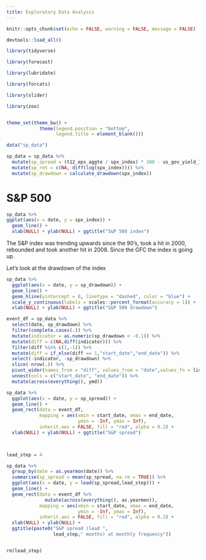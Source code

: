 ```yaml
---
title: Exploratory Data Analysis
---
```



```r

knitr::opts_chunk$set(echo = FALSE, warning = FALSE, message = FALSE)

```


```r

devtools::load_all()

library(tidyverse)

library(forecast)

library(lubridate)

library(forcats)

library(slider)

library(zoo)



```


```r

theme_set(theme_bw() +
            theme(legend.position = "bottom",
                  legend.title = element_blank()))

```


```r

data("sp_data")

```


```r

sp_data = sp_data %>% 
  mutate(sp_spread = (t12_eps_aggte / spx_index) * 100 - us_gov_yield_10_y) %>% 
  mutate(sp_ret = c(NA, diff(log(spx_index)))) %>% 
  mutate(sp_drawdown = calculate_drawdown(spx_index))

```


# S&P 500

```r

sp_data %>% 
ggplot(aes(x = date, y = spx_index)) +
  geom_line() +
  xlab(NULL) + ylab(NULL) + ggtitle("S&P 500 index")

```

The S&P index was trending upwards since the 90's, took a hit in 2000,
rebounded and  took another hit in 2008. Since the GFC the index is going up.

Let's look at the drawdown of the index

```r

sp_data %>% 
  ggplot(aes(x = date, y = sp_drawdown)) + 
  geom_line() + 
  geom_hline(yintercept = 0, linetype = "dashed", color = "blue") + 
  scale_y_continuous(labels = scales::percent_format(accuracy = 1)) +
  xlab(NULL) + ylab(NULL) + ggtitle("S&P 500 drawdown")

```


```r

event_df = sp_data %>% 
  select(date, sp_drawdown) %>% 
  filter(complete.cases(.)) %>% 
  mutate(indicator = as.numeric(sp_drawdown < -0.1)) %>% 
  mutate(diff = c(NA,diff(indicator))) %>% 
  filter(diff %in% c(1,-1)) %>% 
  mutate(diff = if_else(diff == 1,"start_date","end_date")) %>% 
  select(-indicator, -sp_drawdown) %>% 
  slice(-nrow(.)) %>% 
  pivot_wider(names_from = "diff", values_from = "date",values_fn = list) %>% 
  unnest(cols = c("start_date", "end_date")) %>% 
  mutate(across(everything(), ymd))

sp_data %>% 
  ggplot(aes(x = date, y = sp_spread)) + 
  geom_line() + 
  geom_rect(data = event_df,
            mapping = aes(xmin = start_date, xmax = end_date,
                          ymin = -Inf, ymax = Inf),
            inherit.aes = FALSE, fill = "red", alpha = 0.2) + 
  xlab(NULL) + ylab(NULL) + ggtitle("S&P spread")
  



```


```r

lead_step = 4

sp_data %>% 
  group_by(date = as.yearmon(date)) %>% 
  summarise(sp_spread = mean(sp_spread, na.rm = TRUE)) %>% 
  ggplot(aes(x = date, y = lead(sp_spread,lead_step))) + 
  geom_line() + 
  geom_rect(data = event_df %>% 
              mutate(across(everything(), as.yearmon)),
            mapping = aes(xmin = start_date, xmax = end_date,
                          ymin = -Inf, ymax = Inf),
            inherit.aes = FALSE, fill = "red", alpha = 0.2) + 
  xlab(NULL) + ylab(NULL) + 
  ggtitle(paste0("S&P spread (lead ",
                 lead_step," months) at monthly frequency"))


rm(lead_step)  



```

